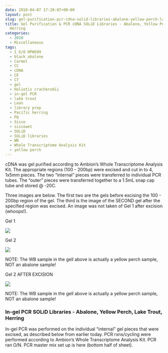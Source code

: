 ```yaml
---
date: 2010-04-07 17:20:07+00:00
layout: post
slug: gel-purification-pcr-cdna-solid-libraries-abalone-yellow-perch-lake-trout-herring
title: Gel Purification & PCR cDNA SOLiD Libraries - Abalone, Yellow Perch, Lake Trout,
  Herring
categories:
  - 2010
  - Miscellaneous
tags:
  - 1 G/O HPWS09
  - black abalone
  - Carmel
  - CC
  - cDNA
  - CE
  - CT
  - gel
  - Haliotis cracherodii
  - in-gel PCR
  - lake trout
  - Lean
  - library prep
  - Pacific herring
  - PQ
  - Sisco
  - siscowet
  - SOLiD
  - SOLiD libraries
  - WB
  - Whole Transcriptome Analysis Kit
  - yellow perch
---
```


cDNA was gel purified according to Ambion's Whole Transcriptome Analysis Kit. The appropriate regions (100 - 200bp) were excised and cut in to 4, 1x5mm pieces. The two "internal" pieces were transferred to individual PCR tubes. The "outer" pieces were transferred together to a 1.5mL snap cap tube and stored @ -20C.

Three images are below. The first two are the gels before excising the 100 - 200bp region of the gel. The third is the image of the SECOND gel after the specified region was excised. An image was not taken of Gel 1 after excision (whoops!).

Gel 1

![](https://eagle.fish.washington.edu/Arabidopsis/20100407-01.jpg)



Gel 2

![](https://eagle.fish.washington.edu/Arabidopsis/20100407-02.jpg)

NOTE: The WB sample in the gell above is actually a yellow perch sample, NOT an abalone sample!



Gel 2 AFTER EXCISION

![](https://eagle.fish.washington.edu/Arabidopsis/20100407-03.jpg)

NOTE: The WB sample in the gell above is actually a yellow perch sample, NOT an abalone sample!





### In-gel PCR SOLiD Libraries - Abalone, Yellow Perch, Lake Trout, Herring



In-gel PCR was performed on the individual "internal" gel pieces that were excised, as described below from earlier today. PCR rxns/cycling were performed according to Ambion's Whole Transcriptome Analysis Kit. PCR ran O/N. PCR master mix set up is here (bottom half of sheet).

